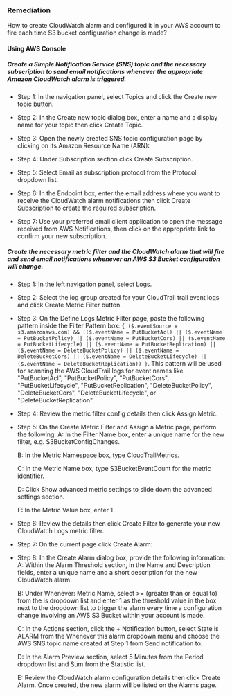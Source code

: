 ### Remediation

How to create CloudWatch alarm and configured it in your AWS account to fire each time S3 bucket configuration change is made?

#### Using AWS Console

##### Create a Simple Notification Service (SNS) topic and the necessary subscription to send email notifications whenever the appropriate Amazon CloudWatch alarm is triggered.

- Step 1: In the navigation panel, select Topics and click the Create new topic button.

- Step 2: In the Create new topic dialog box, enter a name and a display name for your topic then click Create Topic.

- Step 3: Open the newly created SNS topic configuration page by clicking on its Amazon Resource Name (ARN):
- Step 4: Under Subscription section click Create Subscription.

- Step 5: Select Email as subscription protocol from the Protocol dropdown list.

- Step 6: In the Endpoint box, enter the email address where you want to receive the CloudWatch alarm notifications then click Create Subscription to create the required subscription.

- Step 7: Use your preferred email client application to open the message received from AWS Notifications, then click on the appropriate link to confirm your new subscription.

##### Create the necessary metric filter and the CloudWatch alarm that will fire and send email notifications whenever an AWS S3 Bucket configuration will change.

- Step 1: In the left navigation panel, select Logs.

- Step 2: Select the log group created for your CloudTrail trail event logs and click Create Metric Filter button.

- Step 3: On the Define Logs Metric Filter page, paste the following pattern inside the Filter Pattern box: `{ ($.eventSource = s3.amazonaws.com) && (($.eventName = PutBucketAcl) || ($.eventName = PutBucketPolicy) || ($.eventName = PutBucketCors) || ($.eventName = PutBucketLifecycle) || ($.eventName = PutBucketReplication) || ($.eventName = DeleteBucketPolicy) || ($.eventName = DeleteBucketCors) || ($.eventName = DeleteBucketLifecycle) || ($.eventName = DeleteBucketReplication)) }`. This pattern will be used for scanning the AWS CloudTrail logs for event names like "PutBucketAcl", "PutBucketPolicy", "PutBucketCors", "PutBucketLifecycle", "PutBucketReplication", "DeleteBucketPolicy", "DeleteBucketCors", "DeleteBucketLifecycle", or "DeleteBucketReplication".

- Step 4: Review the metric filter config details then click Assign Metric.

- Step 5: On the Create Metric Filter and Assign a Metric page, perform the following:
  A: In the Filter Name box, enter a unique name for the new filter, e.g. S3BucketConfigChanges.

  B: In the Metric Namespace box, type CloudTrailMetrics.

  C: In the Metric Name box, type S3BucketEventCount for the metric identifier.

  D: Click Show advanced metric settings to slide down the advanced settings section.

  E: In the Metric Value box, enter 1.

- Step 6: Review the details then click Create Filter to generate your new CloudWatch Logs metric filter.

- Step 7: On the current page click Create Alarm:
- Step 8: In the Create Alarm dialog box, provide the following information:
  A: Within the Alarm Threshold section, in the Name and Description fields, enter a unique name and a short description for the new CloudWatch alarm.

  B: Under Whenever: Metric Name, select >= (greater than or equal to) from the is dropdown list and enter 1 as the threshold value in the box next to the dropdown list to trigger the alarm every time a configuration change involving an AWS S3 Bucket within your account is made.

  C: In the Actions section, click the + Notification button, select State is ALARM from the Whenever this alarm dropdown menu and choose the AWS SNS topic name created at Step 1 from Send notification to.

  D: In the Alarm Preview section, select 5 Minutes from the Period dropdown list and Sum from the Statistic list.

  E: Review the CloudWatch alarm configuration details then click Create Alarm. Once created, the new alarm will be listed on the Alarms page.
